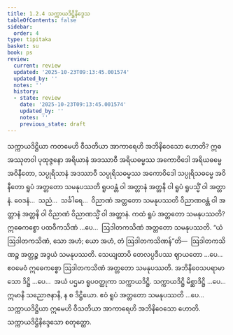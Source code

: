 ```yaml
---
title: 1.2.4 သက္ကာယဒိဋ္ဌိနိဒ္ဒေသ
tableOfContents: false
sidebar:
  order: 4
type: tipitaka
basket: su
book: ps
review:
  current: review
  updated: '2025-10-23T09:13:45.001574'
  updated_by: ''
  notes: ''
  history:
  - state: review
    date: '2025-10-23T09:13:45.001574'
    updated_by: ''
    notes: ''
    previous_state: draft
---
```



<ReviewStatus review={frontmatter.review} showDetails={true} />

<HypothesisAnnotation frontmatter={frontmatter} />

<DynamicBreadcrumb />

<Division number="137" book="ps" e="ch" v="26" p="147">

<Paragraph number="777" book="ps">
သက္ကာယဒိဋ္ဌိယာ ကတမေဟိ ဝီသတိယာ အာကာရေဟိ အဘိနိဝေသော ဟောတိ? ဣဓ အဿုတဝါ ပုထုဇ္ဇနော အရိယာနံ အဒဿာဝီ အရိယဓမ္မဿ အကောဝိဒေါ အရိယဓမ္မေ အဝိနီတော, သပ္ပုရိသာနံ အဒဿာဝီ သပ္ပုရိသဓမ္မဿ အကောဝိဒေါ သပ္ပုရိသဓမ္မေ အဝိနီတော ရူပံ အတ္တတော သမနုပဿတိ ရူပဝန္တံ ဝါ အတ္တာနံ အတ္တနိ ဝါ ရူပံ ရူပသ္မိံ ဝါ အတ္တာနံ. ဝေဒနံ…  သညံ…  သင်္ခါရေ…  ဝိညာဏံ အတ္တတော သမနုပဿတိ ဝိညာဏဝန္တံ ဝါ အတ္တာနံ အတ္တနိ ဝါ ဝိညာဏံ ဝိညာဏသ္မိံ ဝါ အတ္တာနံ.
</Paragraph>

<Paragraph number="778" book="ps">
ကထံ <Emphasis>ရူပံ အတ္တတော သမနုပဿတိ?</Emphasis> ဣဓေကစ္စော ပထဝီကသိဏံ …ပေ…  ဩဒါတကသိဏံ အတ္တတော သမနုပဿတိ. “ယံ ဩဒါတကသိဏံ, သော အဟံ; ယော အဟံ, တံ ဩဒါတကသိဏန်”တိ—  ဩဒါတကသိဏဉ္စ အတ္တဉ္စ အဒွယံ သမနုပဿတိ. သေယျထာပိ တေလပ္ပဒီပဿ ဈာယတော …ပေ…  ဧဝမေဝံ ဣဓေကစ္စော ဩဒါတကသိဏံ အတ္တတော သမနုပဿတိ. အဘိနိဝေသပရာမာသော ဒိဋ္ဌိ …ပေ…  အယံ ပဌမာ ရူပဝတ္ထုကာ သက္ကာယဒိဋ္ဌိ. သက္ကာယဒိဋ္ဌိ မိစ္ဆာဒိဋ္ဌိ …ပေ…  ဣမာနိ သညောဇနာနိ, န စ ဒိဋ္ဌိယော. ဧဝံ ရူပံ အတ္တတော သမနုပဿတိ …ပေ…  သက္ကာယဒိဋ္ဌိယာ ဣမေဟိ ဝီသတိယာ အာကာရေဟိ အဘိနိဝေသော ဟောတိ.

</Paragraph>
</Division>

<Paragraph number="779" type="center" book="ps">
သက္ကာယဒိဋ္ဌိနိဒ္ဒေသော စတုတ္ထော.
</Paragraph>